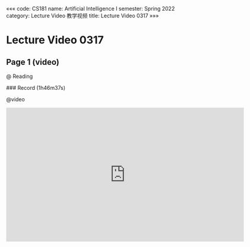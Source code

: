 «««
code: CS181
name: Artificial Intelligence I
semester: Spring 2022
category: Lecture Video 教学视频
title: Lecture Video 0317
»»»

# Lecture Video 0317

## Page 1 (video)

@ Reading

<div class="markdown-body">
### Record (1h46m37s)
</div>

@video

<iframe src="https://sbfull.com/e/5n6uak52qkae.html" frameborder=0 marginwidth=0 marginheight=0 scrolling=no width=640 height=360 allowfullscreen></iframe>


